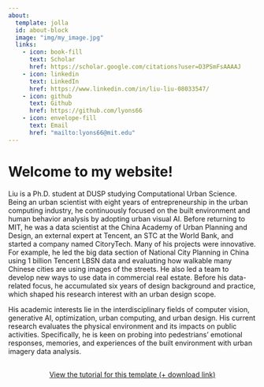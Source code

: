 ```yaml
---
about:
  template: jolla
  id: about-block
  image: "img/my_image.jpg"
  links:
    - icon: book-fill
      text: Scholar
      href: https://scholar.google.com/citations?user=D3PSmFsAAAAJ
    - icon: linkedin
      text: LinkedIn
      href: https://www.linkedin.com/in/liu-liu-08033547/
    - icon: github
      text: Github
      href: https://github.com/lyons66
    - icon: envelope-fill
      text: Email
      href: "mailto:lyons66@mit.edu"  
---
```


::: {#about-block}
:::

# Welcome to my website!

Liu is a Ph.D. student at DUSP studying Computational Urban Science. Being an urban scientist with eight years of entrepreneurship in the urban computing industry, he continuously focused on the built environment and human behavior analysis by adopting urban visual AI. Before returning to MIT, he was a data scientist at the China Academy of Urban Planning and Design, an external expert at Tencent, an STC at the World Bank, and started a company named CitoryTech. Many of his projects were innovative. For example, he led the big data section of National City Planning in China using 1 billion Tencent LBSN data and evaluating how walkable many Chinese cities are using images of the streets. He also led a team to develop new ways to use data in commercial real estate. Before his data-related focus, he accumulated six years of design background and practice, which shaped his research interest with an urban design scope.

His academic interests lie in the interdisciplinary fields of computer vision, generative AI, optimization, urban computing, and urban design. His current research evaluates the physical environment and its impacts on public activities. Specifically, he is keen on probing into pedestrians' emotional responses, memories, and experiences of the built environment with urban imagery data analysis.

```{=html}
<div  style="margin: 30px; text-align: center;">
<a class="btn btn-primary" href="https://www.marvinschmitt.com/blog/website-tutorial-quarto/" role="button" target="_blank" style="padding: 15px 30px;">View the tutorial for this template (+ download link)</a>
</div>
```

